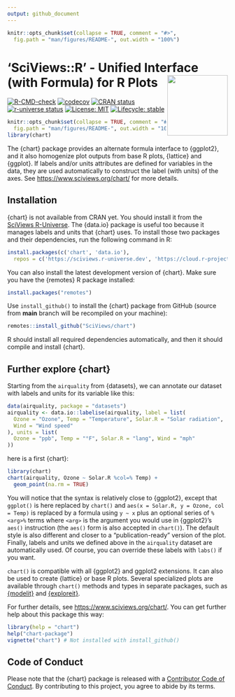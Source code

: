 ```yaml
---
output: github_document
---
```


<!-- README.md is generated from README.Rmd. Please edit that file -->

```r
knitr::opts_chunk$set(collapse = TRUE, comment = "#>",
  fig.path = "man/figures/README-", out.width = "100%")
```

# 'SciViews::R' - Unified Interface (with Formula) for R Plots <a href="https://www.sciviews.org/chart"><img src="man/figures/logo.png" align="right" height="138" /></a>

<!-- badges: start -->
[![R-CMD-check](https://github.com/SciViews/chart/actions/workflows/R-CMD-check.yaml/badge.svg)](https://github.com/SciViews/chart/actions/workflows/R-CMD-check.yaml)
[![codecov](https://codecov.io/gh/SciViews/chart/graph/badge.svg?token=miNdL43gLm)](https://codecov.io/gh/SciViews/chart)
[![CRAN status](https://www.r-pkg.org/badges/version/chart)](https://cran.r-project.org/package=chart)
[![r-universe status](https://sciviews.r-universe.dev/badges/chart)](https://sciviews.r-universe.dev/chart)
[![License: MIT](https://img.shields.io/badge/License-MIT-yellow.svg)](https://opensource.org/licenses/MIT)
[![Lifecycle: stable](https://img.shields.io/badge/lifecycle-stable-brightgreen.svg)](https://lifecycle.r-lib.org/articles/stages.html#stable)
<!-- badges: end -->

```r
knitr::opts_chunk$set(collapse = TRUE, comment = "#>",
  fig.path = "man/figures/README-", out.width = "100%")
library(chart)
```


The {chart} package  provides an alternate formula interface to {ggplot2}, and it also homogenize plot outputs from base R plots, {lattice} and {ggplot}. If labels and/or units attributes are defined for variables in the data, they are used automatically to construct the label (with units) of the axes. See <https://www.sciviews.org/chart/> for more details.

## Installation

{chart} is not available from CRAN yet. You should install it from the [SciViews R-Universe](https://sciviews.r-universe.dev). The {data.io} package is useful too because it manages labels and units that {chart} uses. To install those two packages and their dependencies, run the following command in R:

```r
install.packages(c('chart', 'data.io'),
  repos = c('https://sciviews.r-universe.dev', 'https://cloud.r-project.org'))
```

You can also install the latest development version of {chart}. Make sure you have the {remotes} R package installed:

```r
install.packages("remotes")
```

Use `install_github()` to install the {chart} package from GitHub (source from **main** branch will be recompiled on your machine):

```r
remotes::install_github("SciViews/chart")
```

R should install all required dependencies automatically, and then it should compile and install {chart}.

## Further explore {chart}

Starting from the `airquality` from {datasets}, we can annotate our dataset with labels and units for its variable like this:

```r
data(airquality, package = "datasets")
airquality <- data.io::labelise(airquality, label = list(
  Ozone = "Ozone", Temp = "Temperature", Solar.R = "Solar radiation",
  Wind = "Wind speed"
), units = list(
  Ozone = "ppb", Temp = "°F", Solar.R = "lang", Wind = "mph"
))
```

here is a first {chart}:

```r
library(chart)
chart(airquality, Ozone ~ Solar.R %col=% Temp) +
  geom_point(na.rm = TRUE)
```

You will notice that the syntax is relatively close to {ggplot2}, except that `ggplot()` is here replaced by `chart()` and `aes(x = Solar.R, y = Ozone, col = Temp)` is replaced by a formula using `y ~ x` plus an optional series of `%<arg>%` terms where `<arg>` is the argument you would use in {ggplot2}'s `aes()` instruction (the `aes()` form is also accepted in `chart()`). The default style is also different and closer to a "publication-ready" version of the plot. Finally, labels and units we defined above in the `airquality` dataset are automatically used. Of course, you can override these labels with `labs()` if you want.

`chart()` is compatible with all {ggplot2} and ggplot2 extensions. It can also be used to create {lattice} or base R plots. Several specialized plots are available through `chart()` methods and types in separate packages, such as [{modelit}](https://www.sciviews.org/modelit/) and [{exploreit}](https://www.sciviews.org/exploreit/).

For further details, see <https://www.sciviews.org/chart/>. You can get further help about this package this way:

``` r
library(help = "chart")
help("chart-package")
vignette("chart") # Not installed with install_github()
```

## Code of Conduct

Please note that the {chart} package is released with a [Contributor Code of Conduct](https://contributor-covenant.org/version/2/1/CODE_OF_CONDUCT.html). By contributing to this project, you agree to abide by its terms.
